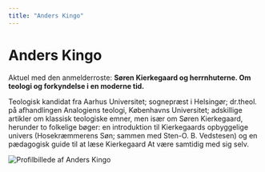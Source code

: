 ```yaml
---
title: "Anders Kingo"
---
```


# Anders Kingo

Aktuel med den anmelderroste: **Søren Kierkegaard og herrnhuterne. Om teologi og forkyndelse i en moderne tid.**

Teologisk kandidat fra Aarhus Universitet; sognepræst i Helsingør; dr.theol. på afhandlingen Analogiens teologi, Københavns Universitet; adskillige artikler om klassisk teologiske emner, men især om Søren Kierkegaard, herunder to folkelige bøger: en introduktion til Kierkegaards opbyggelige univers (Hosekræmmerens Søn; sammen med Sten-O. B. Vedstesen) og en pædagogisk guide til at læse Kierkegaard At være samtidig med sig selv.

![Profilbillede af Anders Kingo](img/profile.b8250ff8.jpg "Anders Kingo")
